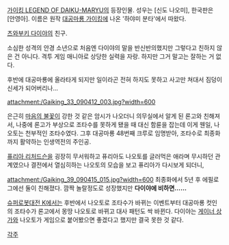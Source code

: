 [[가이킹 LEGEND OF DAIKU-MARYU]]의 등장인물. 성우는 [신도 나오미], 한국판은 [안영아].
이름은 원작 [[대공마룡 가이킹]]에 나온 '하야미 분타'에서 따왔다. 

[[츠와부키 다이야]]의 친구.

소심한 성격의 안경 소년으로 처음엔 다이야의 말을 반신반의했지만 그렇다고 친하지 않은 건 아니다. 격투 게임 매니아로 상당한 실력을 자랑. 하지만 그거 말고는 잘하는 거 없다.

후반에 대공마룡에 올라타게 되지만 일이라곤 전혀 하지도 못하고 사고만 쳐대서 짐덩이 신세가 되어버리나...

attachment:/Gaiking_33_090412_003.jpg?width=600

은근히 [[마음의 불꽃]]이 강한 것 같은 암시가 나오더니 의무실에서 알게 된 론고와 친해져서, 나중에 론고가 부상으로 조타수를 못하게 됐을 때 대신 함륜을 잡는데 이게 웬일, 나오토는 천부적인 조타수였다. 그후 대공마룡 48번째 크루로 임명받아, 조타수로 최종화까지 활약하는 인생역전의 주인공.

[[퓨리아 리처드슨]]을 굉장히 무서워하고 퓨리아도 나오토를 글러먹은 애라며 무시하던 관계였으나 결전에서 열심히하는 나오토의 모습을 보고 퓨리아가 다시보게 되더니, 

attachment:/Gaiking_39_090415_015.jpg?width=600
최종화에서 5년 후 에필로그에선 둘이 친해졌다. 깜짝 놀랄정도로 성장했지만 '''다이야에 비하면……'''

[[슈퍼로봇대전 K]]에서는 후반에서 나오토로 조타수가 바뀌는 이벤트부터 대공마룡 컷인의 조타수가 론고에서 몽땅 나오토로 바뀌고 대사 패턴도 싹 바뀐다. 다이야는 [[게이너 상가]]와 나오토가 게임으로 붙어봤으면 좋겠다고 했지만 결국 못한 것 같다.

[[각주]]
